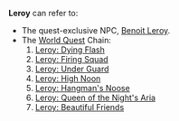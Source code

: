 {{Disambiguation}}
'''Leroy''' can refer to:
* The quest-exclusive NPC, [[Benoit Leroy]].
* The [[World Quest]] Chain:
*# [[Leroy: Dying Flash]]
*# [[Leroy: Firing Squad]]
*# [[Leroy: Under Guard]]
*# [[Leroy: High Noon]]
*# [[Leroy: Hangman's Noose]]
*# [[Leroy: Queen of the Night's Aria]]
*# [[Leroy: Beautiful Friends]]